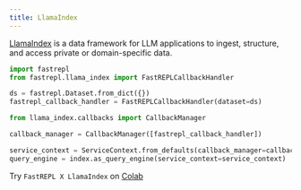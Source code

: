```yaml
---
title: LlamaIndex
---
```


[LlamaIndex](https://github.com/run-llama/llama_index) is a data framework for LLM applications to ingest, structure, and access private or domain-specific data.

```python
import fastrepl
from fastrepl.llama_index import FastREPLCallbackHandler

ds = fastrepl.Dataset.from_dict({})
fastrepl_callback_handler = FastREPLCallbackHandler(dataset=ds)
```

```python
from llama_index.callbacks import CallbackManager

callback_manager = CallbackManager([fastrepl_callback_handler])
```

```python
service_context = ServiceContext.from_defaults(callback_manager=callback_manager)
query_engine = index.as_query_engine(service_context=service_context)
```

Try `FastREPL X LlamaIndex` on [Colab](https://colab.research.google.com/github/repllabs/fastrepl/blob/main/examples/llama_index.ipynb)
